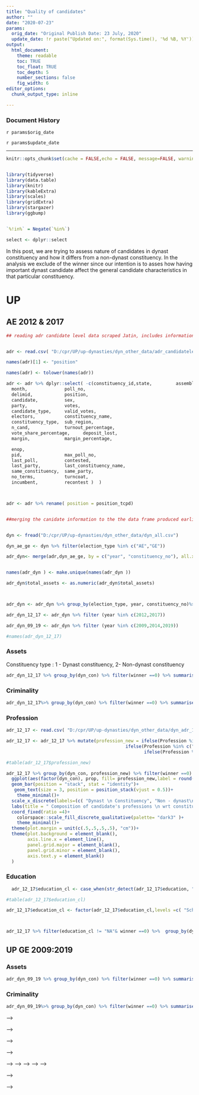 ```yaml
---
title: "Quality of candidates"
author: ""
date: "2020-07-23"
params:
  orig_date: "Original Publish Date: 23 July, 2020"
  update_date: !r paste("Updated on:", format(Sys.time(), '%d %B, %Y'))
output:
  html_document:
    theme: readable
    toc: TRUE
    toc_float: TRUE
    toc_depth: 5
    number_sections: false
    fig_width: 6            
editor_options: 
  chunk_output_type: inline

---
```


### Document History

`r params$orig_date`

`r params$update_date`

---


```r

knitr::opts_chunk$set(cache = FALSE,echo = FALSE, message=FALSE, warning = FALSE, fig.width = 16/2, fig.height = 9/2)


library(tidyverse)
library(data.table)
library(knitr)
library(kableExtra)
library(scales)
library(gridExtra)
library(stargazer)
library(ggbump)


`%!in%` = Negate(`%in%`)

select <- dplyr::select
```


In this post, we are trying to assess nature of candidates in dynast constituency and how it differs from a non-dynast constituency. In the analysis we exclude of the winner since our intention is to asses how having  important dynast candidate affect the general candidate characteristics in that particular constituency. 

# UP

## AE 2012 & 2017 {.tabset}




```r

## reading adr candidate level data scraped Jatin, includes information for all the candidates for the years 2009,2012,2014,2017,2019


adr <- read.csv( "D:/cpr/UP/up-dynasties/dyn_other_data/adr_candidatelevel.csv")

names(adr)[1] <- "position"

names(adr) <- tolower(names(adr))

adr <- adr %>% dplyr::select( -c(constituency_id,state,         assembly_no,
  month,              poll_no,
  delimid,            position,
  candidate,          sex,
  party,              votes,
  candidate_type,     valid_votes,
  electors,           constituency_name,
  constituency_type,  sub_region,
  n_cand,             turnout_percentage,
  vote_share_percentage,     deposit_lost,
  margin,             margin_percentage,

  enop,
  pid,                max_poll_no,
  last_poll,          contested,
  last_party,         last_constituency_name,
  same_constituency,  same_party,
  no_terms,           turncoat,
  incumbent,          recontest )  )



adr <- adr %>% rename( position = position_tcpd)


##merging the canidate information to the the data frame produced earlier to retrieve if there was dynst winner or runner-up.


dyn <- fread("D:/cpr/UP/up-dynasties/dyn_other_data/dyn_all.csv")

dyn_ae_ge <- dyn %>% filter(election_type %in% c("AE","GE"))

adr_dyn<- merge(adr,dyn_ae_ge, by = c("year", "constituency_no"), all.x = TRUE, allow.cartesian =TRUE)


names(adr_dyn ) <- make.unique(names(adr_dyn ))

adr_dyn$total_assets <- as.numeric(adr_dyn$total_assets)



adr_dyn <- adr_dyn %>% group_by(election_type, year, constituency_no)%>% mutate(dyn_con = ifelse(sum(dyn_cum_2)>=1,TRUE,FALSE))

```





```r

adr_dyn_12_17 <- adr_dyn %>% filter (year %in% c(2012,2017))

adr_dyn_09_19 <- adr_dyn %>% filter (year %in% c(2009,2014,2019))

#names(adr_dyn_12_17)

```

### Assets

Constituency type : 1 - Dynast constituency, 2- Non-dynast constituency


```r

adr_dyn_12_17 %>% group_by(dyn_con) %>% filter(winner ==0) %>% summarise(mean(total_assets, na.rm =TRUE), mean(total_movable_assets_totals), mean(total_immovable_assets_totals)) %>% kable(caption = "Assets", col.names= c("Dynast constituency ", "Total assets", "Total movable assets", "Total immovable assets")) %>% kable_styling(bootstrap_options = "striped")

```



### Criminality

```r


adr_dyn_12_17%>% group_by(dyn_con) %>% filter(winner ==0) %>% summarise(mean(serious_crime), mean(non_serious_crime)) %>% kable(caption = "Criminality", col.names= c("Dynast constituency", "Serious crime", "Non-serious crime"), digits = 2)%>% kable_styling(bootstrap_options = "striped")

```




### Profession

```r



adr_12_17 <- read.csv( "D:/cpr/UP/up-dynasties/dyn_other_data/dyn_adr_12_17.csv")

adr_12_17 <- adr_12_17 %>% mutate(profession_new = ifelse(Profession %in% c("Medical Worker/Doctor","Engineer", "Government Job","Private Job", "Retired", "Journalist") , "Professional Job",
                                             ifelse(Profession %in% c("Social Worker", "Politician"), "Social Work",
                                                    ifelse(Profession %in% c("Dependent", "Driver", "Not Known", "Others", "Wage Labourer/Worker"), "Others", Profession))))

#table(adr_12_17$profession_new)

adr_12_17 %>% group_by(dyn_con, profession_new) %>% filter(winner ==0) %>% summarise(count = n()) %>% group_by(dyn_con) %>% mutate(sum = sum(count), prop = count/sum) %>% select(dyn_con, profession_new, prop) %>%
  ggplot(aes(factor(dyn_con), prop, fill= profession_new,label = round(prop,2)))+
  geom_bar(position = "stack", stat = "identity")+
   geom_text(size = 3, position = position_stack(vjust = 0.5))+
    theme_minimal()+
  scale_x_discrete(labels=(c( "Dynast \n Constituency", "Non - dynast\n  Constituency")))+
  labs(title = " Composition of candidate's professions \n wrt constituency type" ,subtitle = "AE 2012 & 2017",x = "", y = "Proportion", fill = "") +
  coord_fixed(ratio =4)+
    colorspace::scale_fill_discrete_qualitative(palette= "dark3" )+
    theme_minimal()+
  theme(plot.margin = unit(c(.5,.5,.5,.5), "cm"))+
  theme(plot.background = element_blank(),
        axis.line.x = element_line(),
        panel.grid.major = element_blank(),
        panel.grid.minor = element_blank(),
        axis.text.y = element_blank()
  ) 
```


### Education

```r

  adr_12_17$education_cl <- case_when(str_detect(adr_12_17$education, "(Pass)| (Others) | (Literate) | (Illiterate)") ~ "School", str_detect(adr_12_17$education,"(Doctorate)|(Post)") ~ "PG+",str_detect(adr_12_17$education,"(Unknown)|(Not Given)") ~"NA" ,TRUE ~ "UG")

#table(adr_12_17$education_cl)

adr_12_17$education_cl <- factor(adr_12_17$education_cl,levels =c( "School", "UG", "PG+"))



adr_12_17 %>% filter(education_cl != "NA"& winner ==0) %>%  group_by(dyn_con, education_cl) %>% summarise(count = n()) %>% group_by(dyn_con) %>% mutate(sum = sum(count), prop = count/sum) %>% arrange(education_cl) %>% select(dyn_con, education_cl, prop) %>% kable(caption = "Education", col.names= c("Constituency type", "Education", "Proportion"), digits = 2)%>% kable_styling(bootstrap_options = "striped")

```



## UP GE 2009:2019 {.tabset}



### Assets




```r

adr_dyn_09_19 %>% group_by(dyn_con) %>% filter(winner ==0) %>% summarise(mean(total_assets, na.rm =TRUE), mean(total_movable_assets_totals), mean(total_immovable_assets_totals)) %>% kable(caption = "Assets", col.names= c("Dynast constituency ", "Total assets", "Total movable assets", "Total immovable assets")) %>% kable_styling(bootstrap_options = "striped")

```



### Criminality

```r


adr_dyn_09_19%>% group_by(dyn_con) %>% filter(winner ==0) %>% summarise(mean(serious_crime), mean(non_serious_crime)) %>% kable(caption = "Criminality", col.names= c("Dynast constituency", "Serious crime", "Non-serious crime"), digits = 2)%>% kable_styling(bootstrap_options = "striped")

```




<!-- ## GE 2019 -->


<!-- Constituency type : 1 - Dynast constituency, 2- Non-dynast constituency -->


<!-- ```{r file config} -->



<!-- ge_19 <- read.csv("D:/cpr/UP/up-dynasties/dyn_other_data/TCPD_2019_all_candidates_with_caste_and_political_family.csv") -->

<!-- # ge_19 <- read.csv("D:/cpr/UP/up-dynasties/dyn_other_data/tcpd_ge_09_14_19_dyn.csv") -->
<!-- names(ge_19)[1] <- "State_Name" -->

<!-- names(ge_19 ) <- tolower(names(ge_19)) -->



<!-- ge_19 <- ge_19 %>% filter(state_name == "Uttar_Pradesh") -->

<!-- dyn <- read.csv( "D:/cpr/UP/up-dynasties/dyn_other_data/dyn_all.csv") -->

<!-- dyn_ae_ge <- dyn %>% filter(election_type %in% c("AE", "GE")) -->

<!-- ## checks if there was a dynast candidate in that constituency in a particular year -->

<!-- dyn_ae_ge <- dyn_ae_ge  %>% group_by(year,constituency_no) %>% mutate(dyn_con= if_else(any(dyn_cum_2 ==1),1,0)) -->

<!-- dyn_ae_con <- dyn_ae_ge %>% filter(year %in% c(2012,2017)) %>% distinct(constituency_no,year, .keep_all = TRUE)%>% select(year, constituency_name, constituency_no, dyn_con) %>% arrange( constituency_no, year) -->


<!-- ## create a data frame which tells you if there was a dynast canidate in the top two positions. -->

<!-- # dyn_ae_ge_uniq_con <- dyn_ae_ge %>% select(year, constituency_no, dyn_con, dyn_cum_2)%>% distinct(year, constituency_no, .keep_all = TRUE) -->

<!-- dyn_ge19 <- merge(ge_19, dyn_ae_ge , by = c("year", "constituency_no"), all.x = TRUE, allow.cartesian =TRUE) -->

<!-- dyn_ge19  <- dyn_ge19 %>% filter(dyn_cum_2 ==0) -->

<!-- ``` -->


<!-- ### Assets -->

<!-- ```{r} -->

<!-- dyn_ge19 %>% group_by(dyn_con) %>% summarise(mean(myneta_assets, na.rm = TRUE), mean(myneta_liabilities, na.rm =TRUE), mean(myneta_net_assets, na.rm =TRUE)) %>% kable(caption = "Assets", col.names= c("Constituency Type", "Assets", "Total liabilities", "Net assets"), digitis = 0)%>% kable_styling(bootstrap_options = "striped") -->


<!-- ``` -->


<!-- ### Criminality -->

<!-- ```{r} -->
<!-- dyn_ge19 %>% group_by(dyn_con) %>% summarise(mean(myneta_criminal_cases, na.rm =TRUE), mean(myneta_serious_criminal_cases, na.rm =TRUE)) %>% kable(caption = "Criminality", col.names= c("Constituency Type", "criminal cases - count", "Serious crime - logical"), digits = 2)%>% kable_styling(bootstrap_options = "striped") -->


<!-- ``` -->


<!-- ###  Gender -->


<!-- ```{r} -->
<!-- dyn_ge19 %>% filter(myneta_gender!= "") %>% group_by(dyn_con, myneta_gender) %>% summarise(count = n()) %>% group_by(dyn_con) %>% mutate(sum = sum(count), prop = count/sum) %>% select(dyn_con, myneta_gender, prop) %>% kable(caption = "Gender", col.names= c("Constituency type", "Gender", "Proportion"), digits = 2)%>% kable_styling(bootstrap_options = "striped") -->

<!-- ``` -->

<!-- ### Education -->

<!-- ```{r} -->
<!-- #table(dyn_ge19$myneta_education) -->

<!--   dyn_ge19$education <- case_when(str_detect(dyn_ge19$myneta_education, "(Pass)| (Others) | (Literate) | (Illiterate)") ~ "School", str_detect(dyn_ge19$myneta_education,"(Doctorate)|(Post)") ~ "PG+", TRUE ~ "UG") -->

<!-- dyn_ge19$education <- factor(dyn_ge19$education,levels =c( "School", "UG", "PG+")) -->



<!-- dyn_ge19 %>% filter(myneta_education!= "") %>% group_by(dyn_con, education) %>% summarise(count = n()) %>% group_by(dyn_con) %>% mutate(sum = sum(count), prop = count/sum) %>%arrange(education) %>% select(dyn_con, education, prop) %>% kable(caption = "Education", col.names= c("Constituency type", "Education", "Proportion"), digits = 2)%>% kable_styling(bootstrap_options = "striped") -->



<!-- ``` -->

<!-- ### Professsion -->

<!-- ```{r} -->

<!-- profession <- data.frame(table(dyn_ge19$myneta_profession)) %>% arrange(-Freq) -->

<!-- # write.csv(profession,"D:/cpr/up-dynasties/dyn_other_data/profession.csv" ) -->
<!-- # table(dyn_ge19$profession) -->

<!-- agri <- c("^Agriculture","Agriculture", "^Farmer", "Farming") -->

<!-- retired <- c("Pension", "retire", "retired", "Pensioner") -->

<!-- social <- c("^Social", "Social work", "Social Work") -->

<!-- teaching <-   c("Teacher", "Teaching", "College", "School", "Lecturer", "Lecture", "Tution") -->





<!--   dyn_ge19$profession <- case_when(str_detect(dyn_ge19$myneta_profession, paste(agri, collapse = "|")) ~ "Agriculture", -->
<!--                                    str_detect(dyn_ge19$myneta_profession, "Advocate")~"Advocate", -->
<!--                                    str_detect(dyn_ge19$myneta_profession, paste(teaching, collapse = "|"))~"Teaching", -->
<!--                                    str_detect(dyn_ge19$myneta_profession, paste(social, collapse = "|"))~"Social Worker", -->
<!--                                    str_detect(dyn_ge19$myneta_profession, paste(retired, collapse = "|"))~"Retired", -->
<!--                                    str_detect(dyn_ge19$myneta_profession, "^Business")~"Business", -->
<!--                                    str_detect(dyn_ge19$myneta_profession, "Doctor")~"Doctor", -->
<!--                                    TRUE ~ "Others") -->

<!--   dyn_ge19 %>% group_by(dyn_con, profession) %>% summarise(count = n()) %>% group_by(dyn_con) %>% mutate(sum = sum(count), prop = count/sum) %>% select(dyn_con, profession,  prop) %>% -->
<!--      ggplot(aes(factor(dyn_con), prop, fill= profession,label =round(prop*100)))+ -->
<!--   geom_bar(position = "stack", stat = "identity")+ -->
<!--    geom_text(size = 2, position = position_stack(vjust = 0.5))+ -->
<!--     theme_minimal()+ -->
<!--   scale_x_discrete(labels=(c( "Dynast \n Constituency", "Non - dynast \n Constituency")))+ -->
<!--   labs(title = " Composition of candidate's professions \n wrt constituency type" ,subtitle = "AE 2012 & 2017",x = "", y = "", fill = "") + -->
<!--   coord_fixed(ratio =3)+ -->
<!--     colorspace::scale_fill_discrete_qualitative(palette= "dark3" )+ -->
<!--     theme_minimal()+ -->
<!--   theme(plot.margin = unit(c(.5,.5,.5,.5), "cm"))+ -->
<!--   theme(plot.background = element_blank(), -->
<!--         axis.line.x = element_line(), -->
<!--         panel.grid.major = element_blank(), -->
<!--         panel.grid.minor = element_blank(), -->
<!--         axis.text.y = element_blank() -->
<!--   )  -->


<!-- ``` -->



<!-- # India -->


<!-- ## GE 2009 &19 {.tabset} -->

<!-- Constituency type : 1 - Dynast constituency, 2- Non-dynast constituency -->

<!-- ```{r} -->
<!-- dyn_ge <-fread("D:/cpr/UP/up-dynasties/dyn_other_data/tcpd_ge_09_14_19_dyn.csv") -->



<!-- names(dyn_ge)[1] <- "State_Name" -->

<!-- names(dyn_ge) <- tolower(names(dyn_ge)) -->

<!-- dyn_ge$dynast <- ifelse(dyn_ge$dyn==1,1,0) -->

<!-- adr_ge <- read.csv("D:/cpr/UP/up-dynasties/dyn_other_data/adr/adr_tcpd_09_14_19.csv") -->

<!-- #names(adr_ge) -->

<!-- #adr_ge<- adr_ge %>% select(2:10,55:61, State_Name, Year,Constituency_No, Position) -->

<!-- names(adr_ge) <- tolower(names(adr_ge)) -->

<!-- #ge_cen$Age <- NULL -->


<!-- adr_ge$state_name <- tolower(adr_ge$state_name ) -->

<!-- dyn_ge$state_name <- tolower(dyn_ge$state_name) -->

<!-- dyn_ge <- dyn_ge %>% select(-c(pid, party, sex, candidate,constituency_name,constituency_type, vote_share_percentage)) -->

<!-- dyn_adr_ge <- merge(dyn_ge,adr_ge, by = c("state_name","year", "constituency_no", "position")) -->

<!-- #ge_cen_adr <- ge_cen_adr %>% filter(total_assets>0) -->
<!-- #  -->
<!-- # names(dyn_adr_ge) <- tolower(names(dyn_adr_ge)) -->

<!-- dyn_adr_ge<- dyn_adr_ge%>% group_by(year,constituency_no) %>% mutate(dyn_con= if_else(any(dyn ==1),1,0)) -->


<!-- #write.csv(dyn_adr_ge, "D:/cpr/data/adr/dyn_adr_ge.csv" ) -->


<!-- ``` -->




<!-- ```{r} -->

<!-- dyn_con <- dyn_adr_ge %>% group_by(year,state_name, constituency_no) %>% summarise(dyn_contest = ifelse(sum(dyn)>0,1,0)) -->

<!-- dyn_adr_ge <- right_join(adr_ge,dyn_con, by = c("state_name","year", "constituency_no")) -->

<!-- dyn_adr_ge$gender <- ifelse(dyn_adr_ge$sex=="M","M","F") -->



<!-- dyn_adr_ge$reservation<- ifelse(dyn_adr_ge$constituency_type=="GEN","GEN","SC/ST") -->


<!-- # library(fixest) -->
<!-- # etable(feglm(dyn_contest~log(as.numeric(total_assets))+turnout_percentage+serious_crime+non_serious_crime+position+n_cand+no_terms+incumbent+relevel(as.factor(gender), ref = "M")+reservation|state_name +year, data = dyn_adr_ge,family = binomial(link = "probit") ) ) %>%  -->
<!-- #   kable() -->


<!-- ``` -->


<!-- ## conlevle -->

<!-- ###onstinous model -->

<!-- ```{r} -->



<!-- ##education -->



<!-- adr_ge <- adr_ge %>% mutate(edu_yrs = case_when( -->
<!--   education == "Doctorate" ~ "22", -->
<!--   education =="Post Graduate" ~"17", -->
<!--   education =="Graduate Professional" ~"16", -->
<!--   education == "Graduate" ~"15", -->
<!--   education =="12th Pass" ~"12", -->
<!--   education =="10th Pass" ~"10", -->
<!--   education == "8th Pass" ~"8", -->
<!--   education =="5th Pass" ~"5", -->
<!--   education %in% c("Literate", "Unknown", "Not Given") ~"2", -->
<!--   education =="Illiterate" ~"0", -->
<!--   education== "Others" ~"5", -->
<!--   TRUE ~"NAN" -->
<!--   )) -->
<!-- adr_ge$edu_yrs <- as.numeric(adr_ge$edu_yrs) -->
<!-- #  -->
<!-- #  "Graduate Professional" "Graduate"              -->
<!-- #  "12th Pass"             "10th Pass"             -->
<!-- # "8th Pass"              "Post Graduate"         -->
<!-- #  "Doctorate"             "Others"                -->
<!-- #  "5th Pass"              "Illiterate"            -->
<!-- # "Literate"              "Not Given"             -->
<!-- #  "Unknown"  -->




<!-- # dyn_con <- dyn_adr_ge %>% group_by(year,state_name, constituency_no) %>% summarise(dyn_contest = ifelse(sum(dyn)>0,1,0)) -->


<!-- adr_ge$gender <- ifelse(adr_ge$sex=="M",1,0) -->


<!-- dyn_adr_ge$reservation<- ifelse(dyn_adr_ge$constituency_type=="GEN","GEN","SC/ST") -->

<!-- adr_ge_reg <- adr_ge %>% group_by(year, state_name, constituency_no) %>% mutate(mean_edu = mean(edu_yrs, na.rm = TRUE), median_assets = median(as.numeric(total_assets, na.rm = TRUE)), mean_male = mean(gender, na.rm = TRUE), mean_serious_crime = mean(serious_crime, na.rm = TRUE),mean_non_serious_crime = mean(non_serious_crime, na.rm = TRUE)) %>% distinct(year, state_name, constituency_no ,.keep_all= TRUE) -->



<!-- dyn_con <- dyn_ge %>% group_by(year,state_name, constituency_no) %>% summarise(dyn_contest = ifelse(sum(dyn)>0,1,0)) -->

<!-- adr_ge_reg <-  right_join(adr_ge_reg,dyn_con, by = c("state_name","year", "constituency_no")) -->

<!-- adr_ge_reg$reservation<- ifelse(adr_ge_reg$constituency_type=="GEN","GEN","SC/ST") -->




<!-- library(lfe) -->

<!-- ## mean_edu -->


<!-- summary(felm(mean_edu ~dyn_contest+turnout_percentage+median_assets+mean_male+mean_serious_crime+mean_non_serious_crime+reservation+enop|state_name +year, data =adr_ge_reg )) -->


<!-- ## dynast contestant -->

<!-- summary(felm(dyn_contest ~mean_edu+turnout_percentage+median_assets+mean_male+mean_serious_crime+mean_non_serious_crime+reservation+enop|state_name +year, data =adr_ge_reg )) -->

<!-- ``` -->
<!-- ### binary model -->


<!-- ```{r} -->



<!-- adr_ge_reg <- adr_ge %>% group_by(year, state_name, constituency_no) %>%mutate(mean_edu = mean(edu_yrs, na.rm = TRUE), prop_edu = sum(edu_yrs>mean_edu)/n_cand,  median_assets = median(as.numeric(total_assets, na.rm = TRUE)), prop_assets = sum(total_assets>median_assets)/n_cand, prop_male = mean(gender, na.rm = TRUE), prop_serious_crime= sum(serious_crime>0)/n_cand, prop_non_serious_crime = sum(non_serious_crime>0)/n_cand)   %>% distinct(year, state_name, constituency_no ,.keep_all= TRUE) -->


<!-- dyn_con <- dyn_ge %>% group_by(year,state_name, constituency_no) %>% summarise(dyn_contest = ifelse(sum(dyn)>0,1,0)) -->

<!-- adr_ge_reg <-  right_join(adr_ge_reg,dyn_con, by = c("state_name","year", "constituency_no")) -->

<!-- adr_ge_reg$reservation<- ifelse(adr_ge_reg$constituency_type=="GEN","GEN","SC/ST") -->


<!-- ## census -->

<!-- cen <- read.csv("D:/cpr/data/census/pc_2011_census.csv") -->


<!-- cen$st_name <- tolower(cen$st_name) -->

<!-- adr_ge_reg <- inner_join(adr_ge_reg, cen, by = c("state_name"= "st_name", "constituency_no"="pc_code")) -->


<!-- ## education -->


<!-- summary(felm(prop_edu~dyn_contest+prop_assets+prop_male+prop_serious_crime+turnout_percentage+enop+reservation+WEALTHSCORE|state_name +year, data = adr_ge_reg )) -->


<!-- ## assets -->


<!-- summary(felm(prop_assets~prop_edu+dyn_contest+prop_male+prop_serious_crime+turnout_percentage+enop+reservation|state_name +year, data = adr_ge_reg )) -->


<!-- ## serious crime -->

<!-- summary(felm(prop_serious_crime~prop_edu+dyn_contest+prop_male+prop_assets+turnout_percentage+enop+reservation|state_name +year, data = adr_ge_reg )) -->


<!-- ## dynast contestant -->

<!-- summary(felm(dyn_contest~prop_serious_crime+prop_edu+prop_male+prop_assets+turnout_percentage+enop+reservation|state_name +year, data = adr_ge_reg )) -->

<!-- # dyn_ae_ge %>% group_by(election_type, dyn_cum_2, position) %>% summarise(count=n()) %>%ungroup()%>% select(election_type, dyn_cum_2,position, count) %>% pivot_wider(names_from = c(election_type, position), values_from = count) %>% kable() %>% kable_styling(full_width = F) -->




<!-- ``` -->




<!-- ### Assets -->

<!-- ```{r} -->

<!-- dyn_adr_ge$total_liabilities <- as.numeric(dyn_adr_ge$total_liabilities) -->

<!-- dyn_adr_ge$total_assets <- as.numeric(dyn_adr_ge$total_assets) -->

<!-- dyn_adr_ge %>%filter(dyn!=1) %>% group_by(dyn_con) %>% summarise(mean(total_assets, na.rm = TRUE), mean(total_liabilities, na.rm =TRUE)) %>% kable(caption = "Assets", col.names= c("Constituency Type", "Assets", "Total liabilities"), digitis = 0)%>% kable_styling(bootstrap_options = "striped") -->


<!-- ``` -->


<!-- ### Criminality -->

<!-- ```{r} -->
<!-- dyn_adr_ge %>%filter(dyn!=1) %>% group_by(dyn_con) %>% summarise(mean(non_serious_crime, na.rm =TRUE), mean(serious_crime, na.rm =TRUE)) %>% kable(caption = "Criminality", col.names= c("Constituency Type", "Non-serious crime", "Serious crime "), digits = 2)%>% kable_styling(bootstrap_options = "striped") -->


<!-- ``` -->

<!-- ### Education -->

<!-- ```{r} -->
<!-- #table(dyn_ge19$myneta_education) -->

<!--  dyn_adr_ge$education_1 <-  dyn_adr_ge$education -->

<!--   dyn_adr_ge$education <- case_when(str_detect(dyn_adr_ge$education, "(Pass)| (Others) | (Literate) | (Illiterate)") ~ "School", str_detect(dyn_adr_ge$education,"(Doctorate)|(Post)") ~ "PG+", TRUE ~ "UG") -->

<!-- dyn_adr_ge$education <- factor(dyn_adr_ge$education,levels =c( "School", "UG", "PG+")) -->



<!-- dyn_adr_ge %>% filter(education!= "") %>% group_by(dyn_con, education) %>% summarise(count = n()) %>% group_by(dyn_con) %>% mutate(sum = sum(count), prop = count/sum) %>%arrange(education) %>% select(dyn_con, education, prop) %>% kable(caption = "Education", col.names= c("Constituency type", "Education", "Proportion"), digits = 2)%>% kable_styling(bootstrap_options = "striped") -->



<!-- ``` -->


<!-- ## Model -->



<!-- ```{r} -->
<!-- # ge_all <- fread("D:/cpr/data/tcpd/TCPD_GE_all.csv") -->
<!-- #  -->
<!-- # names(ge_all) <- tolower(names(ge_all)) -->
<!-- #  -->
<!-- #  -->
<!-- #  -->
<!-- # merge(dyn_ge, ge_all, by = c("state_name", "constituency_no")) -->

<!-- ``` -->




<!-- ```{r} -->

<!-- names(dyn_adr_ge) -->



<!-- dyn_adr_ge$total_assets <- as.numeric(dyn_adr_ge$total_assets) -->

<!-- dyn_adr_ge %>% filter(is.numeric(total_assets) & !is.nan(total_assets)&!is.na(total_assets))%>% filter(between(total_assets, quantile(total_assets, .05), quantile(total_assets, .95))) %>%  -->
<!--   ggplot(aes(total_assets))+ -->
<!--   geom_histogram()+ -->
<!--   scale_x_continuous(labels = unit_format(unit = "M", scale = 1e-6)) -->

<!-- ``` -->


<!-- # Index{.tabset} -->


<!-- For the candidate with 5 percent vote -->


<!-- ### education -->


<!-- ```{r} -->

<!-- #names(adr_ge) <- tolower(names(adr_ge)) -->

<!-- dyn_adr_ge <- dyn_adr_ge %>% mutate(edu_val = case_when( -->
<!--   education == "Doctorate" ~ "22", -->
<!--   education =="Post Graduate" ~"17", -->
<!--   education =="Graduate Professional" ~"16", -->
<!--   education == "Graduate" ~"15", -->
<!--   education =="12th Pass" ~"12", -->
<!--   education =="10th Pass" ~"10", -->
<!--   education == "8th Pass" ~"8", -->
<!--   education =="5th Pass" ~"5", -->
<!--   education %in% c("Literate", "Unknown", "Not Given") ~"2", -->
<!--   education =="Illiterate" ~"0", -->
<!--   education== "Others" ~"5", -->
<!--   TRUE ~"NAN" -->
<!--   )) -->

<!-- dyn_adr_ge$edu_val <- as.numeric(dyn_adr_ge$edu_val ) -->





<!-- dyn_adr_ge <- dyn_adr_ge %>% group_by(year, state_name,constituency_no) %>% mutate(edu_con = sum(edu_val), n_cand= n(), edu_point = edu_con/(n_cand*22)) %>% select(-c(edu_con, edu_val)) %>% ungroup() -->

<!-- #  -->
<!-- # dyn_adr_ge %>% group_by(year, state_name,constituency_no) %>% summarise(edu = sum(edu_val), count = n(), edu_point = edu/(count*22)) %>%  -->
<!-- #    ggplot(aes(edu_point, fill = state_name))+ -->
<!-- #    geom_density()+ -->
<!-- #   theme(legend.position = "none") -->
<!-- #  -->
<!-- # ## state -->


<!-- # dyn_adr_ge %>% distinct(year, state_name,constituency_no, .keep_all=TRUE) %>%  -->
<!-- #   ggplot(aes(edu_point, fill = state_name))+ -->
<!-- #   geom_density()+ -->
<!-- #   theme(legend.position = "none") -->
<!-- #  -->
<!-- #  -->
<!-- # ## India -->
<!-- #  -->
<!-- #  -->
<!-- #  -->
<!-- # dyn_adr_ge %>% group_by(year, state_name,constituency_no, .keep_all=TRUE) %>%  -->
<!-- #   ggplot(aes(edu_point))+ -->
<!-- #   geom_histogram(fill =" steelblue") -->
<!-- #   theme_minimal() -->

<!-- ``` -->

<!-- ### Dynasticism -->


<!-- ```{r} -->

<!-- dyn_adr_ge <- dyn_adr_ge %>% group_by(state_name, year, constituency_no) %>% mutate(dyn_con = sum(dyn), dyn_point = dyn_con/n_cand)  %>% ungroup() -->


<!-- dyn_adr_ge$dyn_inv <-1- dyn_adr_ge$dyn -->
<!-- ## states -->


<!-- dyn_adr_ge %>% distinct(year, state_name,constituency_no, .keep_all=TRUE) %>%  -->
<!--   ggplot(aes(dyn_point, fill = state_name))+ -->
<!--   geom_density()+ -->
<!--    theme(legend.position = "none") -->


<!-- ## India -->

<!-- dyn_adr_ge %>% distinct(year, state_name,constituency_no, .keep_all=TRUE) %>%  -->
<!--   ggplot(aes(dyn_point))+ -->
<!--   geom_histogram(fill =" steelblue")+ -->
<!--    theme(legend.position = "none")+ -->
<!--   theme_minimal() -->


<!-- ``` -->

<!-- ## Income -->




<!-- ```{r} -->



<!-- library(DescTools) -->


<!-- dyn_adr_ge <- dyn_adr_ge %>%  group_by(year, state_name,constituency_no) %>%  -->
<!--   mutate(gini = Gini(total_assets,na.rm = TRUE)) %>% ungroup() %>% mutate(gini = ifelse(is.na(gini),.9,gini), gini_inv = 1-gini) -->

<!-- ## need to match othe missing ones - what if many others are only one observations? -->
<!-- #  -->
<!-- # dyn_adr_ge %>% filter(state_name=="andhra pradesh" & year ==2009& constituency_no==2) -->
<!-- #  -->
<!-- # dyn_adr_ge %>% distinct(year, state_name,constituency_no, .keep_all=TRUE) %>% filter(n_cand==1) -->
<!-- dyn_adr_ge %>% distinct(year, state_name,constituency_no, .keep_all=TRUE) %>%  -->
<!--   ggplot(aes(gini))+ -->
<!--   geom_histogram(fill =" steelblue")+ -->
<!--    theme(legend.position = "none")+ -->
<!--   theme_minimal() -->

<!-- ``` -->


<!-- ### Criminality -->


<!-- ```{r} -->

<!-- dyn_adr_ge <- dyn_adr_ge %>% mutate(serious_crime_log = ifelse(serious_crime==0,0,1),non_serious_crime_log = ifelse(non_serious_crime==0,0,1)) -->

<!-- dyn_adr_ge <- dyn_adr_ge %>% group_by(state_name, year, constituency_no) %>% mutate(s_crime_con = sum(serious_crime_log), s_crime_point = s_crime_con/n_cand, -->
<!--                                                                                     ns_crime_con = sum(non_serious_crime_log), ns_crime_point = ns_crime_con/n_cand -->
<!--                                                                                     ) %>% select(-c( ns_crime_con, s_crime_con,serious_crime_log,non_serious_crime_log)) %>% ungroup() -->


<!-- dyn_adr_ge <- dyn_adr_ge %>% mutate(ns_crime_inv = 1- ns_crime_point,s_crime_inv = 1- s_crime_point ) -->

<!-- dyn_adr_ge %>% distinct(year, state_name,constituency_no, .keep_all=TRUE) %>%  -->
<!--   ggplot(aes(s_crime_point))+ -->
<!--   geom_histogram(fill =" steelblue", bins=5)+ -->
<!--    theme(legend.position = "none")+ -->
<!--   theme_minimal() -->

<!-- dyn_adr_ge %>% distinct(year, state_name,constituency_no, .keep_all=TRUE) %>%  -->
<!--   ggplot(aes(ns_crime_point))+ -->
<!--   geom_histogram(fill =" steelblue", bins=5)+ -->
<!--    theme(legend.position = "none")+ -->
<!--   theme_minimal() -->
<!-- ``` -->


<!-- <!-- ## Gender --> -->


<!-- <!-- ```{r} --> -->


<!-- <!-- dyn_adr_ge$gender <- ifelse(dyn_adr_ge$sex =="M",1,0) --> -->

<!-- <!-- dyn_adr_ge dyn_adr_ge %>% group_by(state_name, year, constituency_no) %>% mutate(gen_con = sum(gender), male = sum(gen_con)/n_cand) %>% select(-c(gen_con)) %>% ungroup() %>% filter(male>1) --> -->

<!-- <!-- dyn_adr_ge %>% distinct(year, state_name,constituency_no, .keep_all=TRUE) %>%  --> -->
<!-- <!--   ggplot(aes(male))+ --> -->
<!-- <!--   geom_histogram(fill =" steelblue")+ --> -->
<!-- <!--    theme(legend.position = "none")+ --> -->
<!-- <!--   theme_minimal() --> -->

<!-- <!-- c <- dyn_adr_ge %>% group_by(state_name, year, constituency_no) %>% summarise(gen_con = sum(gender), male = sum(gen_con)/n_cand)  --> -->

<!-- <!-- ``` --> -->

<!-- ## final one -->


<!-- - education - 1 means most educated -->

<!-- - gini inversed - 1 means highly diverse -->

<!-- - dynasticism inversed - 1 means no dynasticism -->

<!-- - criminality -->
<!--         - serious inversed - 1 means there is no serious criminals -->
<!--         - non-serious inversed - 1 means there is no non-serious criminals -->


<!-- ```{r} -->

<!-- dyn_adr_ge$div_point <- (dyn_adr_ge$edu_point +dyn_adr_ge$gini_inv + dyn_adr_ge$dyn_inv + dyn_adr_ge$s_crime_inv)/5 -->


<!-- dyn_adr_ge %>% distinct(year, state_name,constituency_no, .keep_all=TRUE) %>%  -->
<!--   ggplot(aes(div_point))+ -->
<!--   geom_histogram() -->
<!-- ``` -->

<!-- ## model -->





<!-- ```{r} -->

<!-- df <- dyn_adr_ge %>% distinct(year, state_name,constituency_no, .keep_all=TRUE) %>% select(gini_inv, edu_point,dyn_inv,s_crime_inv) -->

<!-- cor_df <- cor(df) -->
<!-- library(corrplot) -->

<!-- corrplot(cor_df, method = "circle") -->

<!-- dyn_adr_ge_uniq <- dyn_adr_ge %>% distinct(year, state_name,constituency_no, .keep_all=TRUE) -->

<!-- dyn_adr_ge_uniq$reservation <- ifelse(dyn_adr_ge_uniq$constituency_type =="GEN","GEN","SC/ST") -->
<!-- ``` -->


<!-- ```{r} -->

<!-- dyn_adr_ge_earlier <- dyn_adr_ge_uniq %>%group_by(year, state_name, constituency_no) %>%  mutate(dyn_won_earlier = ifelse(position==1&dyn==1,1,0))%>% filter(year!= 2019)%>%  select(year, state_name, constituency_no, dyn_contest_earlier =dyn_con, dyn_won_earlier) %>% mutate(year_later = ifelse(year==2009, 2014,2019)) -->



<!-- dyn_adr_ge_uniq_reg <- inner_join(dyn_adr_ge_uniq, dyn_adr_ge_earlier, by = c("year", "state_name", "constituency_no")) -->


<!-- dyn_adr_ge_reg <- inner_join(dyn_adr_ge_uniq, dyn_adr_ge_earlier, by = c("year", "state_name", "constituency_no")) -->

<!-- ``` -->



<!-- ## All index -->


<!-- ```{r} -->


<!-- library(lfe) -->

<!-- dyn_adr_ge_uniq_reg$dynast_contest <- ifelse(dyn_adr_ge_uniq_reg$dyn_con>0,1,0) -->

<!-- summary(felm( turnout_percentage~ reservation+n_cand+dynast_contest|factor(year)+factor(state_name), data =dyn_adr_ge_uniq_reg )) -->

<!-- ``` -->
<!-- ## Dynasticim -->

<!-- ```{r} -->

<!-- summary(felm( dyn_inv~turnout_percentage + reservation+n_cand+dyn_won_earlier|factor(year)+factor(state_name), data =dyn_adr_ge_uniq_reg )) -->


<!-- ``` -->
<!-- ### gini -->

<!-- ```{r} -->

<!-- summary(felm( gini_inv~turnout_percentage + reservation+n_cand+dyn_won_earlier|factor(year)+factor(state_name), data =dyn_adr_ge_uniq_reg )) -->



<!-- ``` -->

<!-- ### education -->

<!-- ```{r} -->
<!-- summary(felm( edu_point~turnout_percentage + reservation+n_cand+dyn_won_earlier|factor(year)+factor(state_name), data =dyn_adr_ge_uniq_reg )) -->
<!-- ``` -->

<!-- ### criminality -->

<!-- ```{r} -->

<!-- summary(felm( s_crime_inv~turnout_percentage + reservation+n_cand+dyn_won_earlier|factor(year)+factor(state_name), data =dyn_adr_ge_uniq_reg )) -->

<!-- ``` -->



<!-- #### assets  -->



<!-- ```{r} -->

<!-- summary(felm( log(total_assets)~turnout_percentage + reservation+n_cand+dyn_won_earlier|factor(year), data =dyn_adr_ge_uniq_reg )) -->

<!-- ``` -->

<!-- ### Census -->

<!-- ```{r} -->

<!-- cen <- read.csv("D:/cpr/data/census/pc_2011_census.csv") -->


<!-- cen$st_name <- tolower(cen$st_name) -->

<!-- dyn_adr_ge_uniq_cen <- inner_join(dyn_adr_ge_uniq, cen, by = c("state_name"= "st_name", "constituency_no"="pc_code")) -->

<!-- dyn_adr_ge_uniq_cen_reg <- inner_join(dyn_adr_ge_uniq_reg, cen, by = c("state_name"= "st_name", "constituency_no"="pc_code")) -->

<!-- ``` -->







<!-- ```{r} -->


<!-- ggplot(dyn_adr_ge_uniq_cen, aes(factor(dyn_con), WEALTHSCORE))+ -->
<!--   geom_boxplot() -->

<!-- ``` -->




<!-- ```{r} -->

<!-- summary(felm(WEALTHSCORE ~turnout_percentage + reservation+n_cand+dyn_con|factor(year)+factor(constituency_no)+factor(state_name), data =dyn_adr_ge_uniq_cen )) -->


<!-- ``` -->













